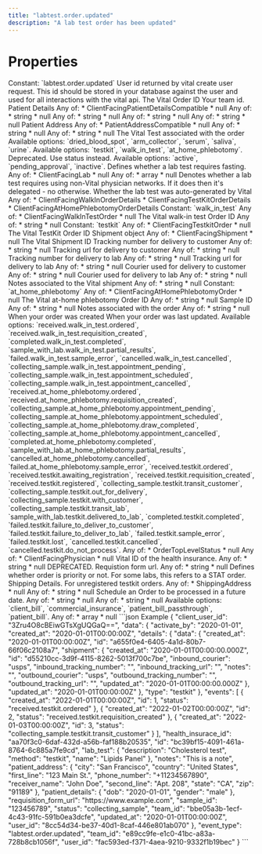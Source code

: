 ```yaml
---
title: "labtest.order.updated"
description: "A lab test order has been updated"
---
```

# Properties
<ResponseField name="event_type" type="const string" required="true">
Constant: `labtest.order.updated`
</ResponseField>
<ResponseField name="team_id" type="string" required="true">
</ResponseField>
<ResponseField name="user_id" type="string" required="true">
</ResponseField>
<ResponseField name="client_user_id" type="string" required="true">
</ResponseField>
<ResponseField name="data" type="ClientFacingOrder" required="true">
<Expandable title="ClientFacingOrder" defaultOpen="true">
<ResponseField name="user_id" type="string" required="true">
User id returned by vital create user request. This id should be stored in your database against the user and used for all interactions with the vital api.
</ResponseField>
<ResponseField name="id" type="string" required="true">
The Vital Order ID
</ResponseField>
<ResponseField name="team_id" type="string" required="true">
Your team id.
</ResponseField>
<ResponseField name="patient_details" type="anyOf" required="true">
Patient Details
Any of:
* ClientFacingPatientDetailsCompatible
* null
<Expandable title="ClientFacingPatientDetailsCompatible">
<ResponseField name="first_name" type="anyOf | null">
Any of:
* string
* null
</ResponseField>
<ResponseField name="last_name" type="anyOf | null">
Any of:
* string
* null
</ResponseField>
<ResponseField name="dob" type="string" required="true">
</ResponseField>
<ResponseField name="gender" type="string" required="true">
</ResponseField>
<ResponseField name="phone_number" type="anyOf | null">
Any of:
* string
* null
</ResponseField>
<ResponseField name="email" type="anyOf | null">
Any of:
* string
* null
</ResponseField>
</Expandable>
</ResponseField>
<ResponseField name="patient_address" type="anyOf" required="true">
Patient Address
Any of:
* PatientAddressCompatible
* null
<Expandable title="PatientAddressCompatible">
<ResponseField name="receiver_name" type="string | null">
</ResponseField>
<ResponseField name="first_line" type="string" required="true">
</ResponseField>
<ResponseField name="second_line" type="anyOf | null">
Any of:
* string
* null
</ResponseField>
<ResponseField name="city" type="string" required="true">
</ResponseField>
<ResponseField name="state" type="string" required="true">
</ResponseField>
<ResponseField name="zip" type="string" required="true">
</ResponseField>
<ResponseField name="country" type="string" required="true">
</ResponseField>
<ResponseField name="phone_number" type="anyOf | null">
Any of:
* string
* null
</ResponseField>
</Expandable>
</ResponseField>
<ResponseField name="lab_test" type="ClientFacingLabTest" required="true">
The Vital Test associated with the order
<Expandable title="ClientFacingLabTest" defaultOpen="true">
<ResponseField name="id" type="string" required="true">
</ResponseField>
<ResponseField name="slug" type="string" required="true">
</ResponseField>
<ResponseField name="name" type="string" required="true">
</ResponseField>
<ResponseField name="sample_type" type="enum<string>" required="true">
Available options: `dried_blood_spot`, `arm_collector`, `serum`, `saliva`, `urine`.
</ResponseField>
<ResponseField name="method" type="enum<string>" required="true">
Available options: `testkit`, `walk_in_test`, `at_home_phlebotomy`.
</ResponseField>
<ResponseField name="price" type="number" required="true">
</ResponseField>
<ResponseField name="is_active" type="boolean" required="true">
Deprecated. Use status instead.
</ResponseField>
<ResponseField name="status" type="enum<string>" required="true">
Available options: `active`, `pending_approval`, `inactive`.
</ResponseField>
<ResponseField name="fasting" type="boolean | null">
Defines whether a lab test requires fasting.
</ResponseField>
<ResponseField name="lab" type="anyOf" required="true">
Any of:
* ClientFacingLab
* null
<Expandable title="ClientFacingLab">
<ResponseField name="id" type="integer" required="true">
</ResponseField>
<ResponseField name="slug" type="string" required="true">
</ResponseField>
<ResponseField name="name" type="string" required="true">
</ResponseField>
<ResponseField name="first_line_address" type="string" required="true">
</ResponseField>
<ResponseField name="city" type="string" required="true">
</ResponseField>
<ResponseField name="zipcode" type="string" required="true">
</ResponseField>
<ResponseField name="collection_methods" type="LabTestCollectionMethod[]" required="true">
<Expandable title="Item Schema: LabTestCollectionMethod" defaultOpen="true">
</Expandable>
</ResponseField>
<ResponseField name="sample_types" type="LabTestSampleType[]" required="true">
<Expandable title="Item Schema: LabTestSampleType" defaultOpen="true">
</Expandable>
</ResponseField>
</Expandable>
</ResponseField>
<ResponseField name="markers" type="anyOf" required="true">
Any of:
* array
* null
</ResponseField>
<ResponseField name="is_delegated" type="boolean | null">
Denotes whether a lab test requires using non-Vital physician networks. If it does then it&#x27;s delegated - no otherwise.
</ResponseField>
<ResponseField name="auto_generated" type="boolean | null">
Whether the lab test was auto-generated by Vital
</ResponseField>
</Expandable>
</ResponseField>
<ResponseField name="details" type="anyOf" required="true">
Any of:
* ClientFacingWalkInOrderDetails
* ClientFacingTestKitOrderDetails
* ClientFacingAtHomePhlebotomyOrderDetails
<Expandable title="ClientFacingWalkInOrderDetails">
<ResponseField name="type" type="const string" required="true">
Constant: `walk_in_test`
</ResponseField>
<ResponseField name="data" type="anyOf | null">
Any of:
* ClientFacingWalkInTestOrder
* null
<Expandable title="ClientFacingWalkInTestOrder">
<ResponseField name="id" type="string" required="true">
The Vital walk-in test Order ID
</ResponseField>
<ResponseField name="created_at" type="string" required="true">
</ResponseField>
<ResponseField name="updated_at" type="string" required="true">
</ResponseField>
<ResponseField name="appointment_id" type="anyOf | null">
Any of:
* string
* null
</ResponseField>
</Expandable>
</ResponseField>
</Expandable>
<Expandable title="ClientFacingTestKitOrderDetails">
<ResponseField name="type" type="const string" required="true">
Constant: `testkit`
</ResponseField>
<ResponseField name="data" type="anyOf | null">
Any of:
* ClientFacingTestkitOrder
* null
<Expandable title="ClientFacingTestkitOrder">
<ResponseField name="id" type="string" required="true">
The Vital TestKit Order ID
</ResponseField>
<ResponseField name="shipment" type="anyOf" required="true">
Shipment object
Any of:
* ClientFacingShipment
* null
<Expandable title="ClientFacingShipment">
<ResponseField name="id" type="string" required="true">
The Vital Shipment ID
</ResponseField>
<ResponseField name="outbound_tracking_number" type="anyOf" required="true">
Tracking number for delivery to customer
Any of:
* string
* null
</ResponseField>
<ResponseField name="outbound_tracking_url" type="anyOf" required="true">
Tracking url for delivery to customer
Any of:
* string
* null
</ResponseField>
<ResponseField name="inbound_tracking_number" type="anyOf" required="true">
Tracking number for delivery to lab
Any of:
* string
* null
</ResponseField>
<ResponseField name="inbound_tracking_url" type="anyOf" required="true">
Tracking url for delivery to lab
Any of:
* string
* null
</ResponseField>
<ResponseField name="outbound_courier" type="anyOf" required="true">
Courier used for delivery to customer
Any of:
* string
* null
</ResponseField>
<ResponseField name="inbound_courier" type="anyOf" required="true">
Courier used for delivery to lab
Any of:
* string
* null
</ResponseField>
<ResponseField name="notes" type="anyOf" required="true">
Notes associated to the Vital shipment
Any of:
* string
* null
</ResponseField>
</Expandable>
</ResponseField>
<ResponseField name="created_at" type="string" required="true">
</ResponseField>
<ResponseField name="updated_at" type="string" required="true">
</ResponseField>
</Expandable>
</ResponseField>
</Expandable>
<Expandable title="ClientFacingAtHomePhlebotomyOrderDetails">
<ResponseField name="type" type="const string" required="true">
Constant: `at_home_phlebotomy`
</ResponseField>
<ResponseField name="data" type="anyOf | null">
Any of:
* ClientFacingAtHomePhlebotomyOrder
* null
<Expandable title="ClientFacingAtHomePhlebotomyOrder">
<ResponseField name="id" type="string" required="true">
The Vital at-home phlebotomy Order ID
</ResponseField>
<ResponseField name="appointment_id" type="anyOf | null">
Any of:
* string
* null
</ResponseField>
<ResponseField name="created_at" type="string" required="true">
</ResponseField>
<ResponseField name="updated_at" type="string" required="true">
</ResponseField>
</Expandable>
</ResponseField>
</Expandable>
</ResponseField>
<ResponseField name="sample_id" type="anyOf" required="true">
Sample ID
Any of:
* string
* null
</ResponseField>
<ResponseField name="notes" type="anyOf" required="true">
Notes associated with the order
Any of:
* string
* null
</ResponseField>
<ResponseField name="created_at" type="string" required="true">
When your order was created
</ResponseField>
<ResponseField name="updated_at" type="string" required="true">
When your order was last updated.
</ResponseField>
<ResponseField name="events" type="ClientFacingOrderEvent[]" required="true">
<Expandable title="Item Schema: ClientFacingOrderEvent" defaultOpen="true">
<ResponseField name="id" type="integer" required="true">
</ResponseField>
<ResponseField name="created_at" type="string" required="true">
</ResponseField>
<ResponseField name="status" type="enum<string>" required="true">
Available options: `received.walk_in_test.ordered`, `received.walk_in_test.requisition_created`, `completed.walk_in_test.completed`, `sample_with_lab.walk_in_test.partial_results`, `failed.walk_in_test.sample_error`, `cancelled.walk_in_test.cancelled`, `collecting_sample.walk_in_test.appointment_pending`, `collecting_sample.walk_in_test.appointment_scheduled`, `collecting_sample.walk_in_test.appointment_cancelled`, `received.at_home_phlebotomy.ordered`, `received.at_home_phlebotomy.requisition_created`, `collecting_sample.at_home_phlebotomy.appointment_pending`, `collecting_sample.at_home_phlebotomy.appointment_scheduled`, `collecting_sample.at_home_phlebotomy.draw_completed`, `collecting_sample.at_home_phlebotomy.appointment_cancelled`, `completed.at_home_phlebotomy.completed`, `sample_with_lab.at_home_phlebotomy.partial_results`, `cancelled.at_home_phlebotomy.cancelled`, `failed.at_home_phlebotomy.sample_error`, `received.testkit.ordered`, `received.testkit.awaiting_registration`, `received.testkit.requisition_created`, `received.testkit.registered`, `collecting_sample.testkit.transit_customer`, `collecting_sample.testkit.out_for_delivery`, `collecting_sample.testkit.with_customer`, `collecting_sample.testkit.transit_lab`, `sample_with_lab.testkit.delivered_to_lab`, `completed.testkit.completed`, `failed.testkit.failure_to_deliver_to_customer`, `failed.testkit.failure_to_deliver_to_lab`, `failed.testkit.sample_error`, `failed.testkit.lost`, `cancelled.testkit.cancelled`, `cancelled.testkit.do_not_process`.
</ResponseField>
</Expandable>
</ResponseField>
<ResponseField name="status" type="anyOf | null">
Any of:
* OrderTopLevelStatus
* null
<Expandable title="OrderTopLevelStatus">
</Expandable>
</ResponseField>
<ResponseField name="physician" type="anyOf | null">
Any of:
* ClientFacingPhysician
* null
<Expandable title="ClientFacingPhysician">
<ResponseField name="first_name" type="string" required="true">
</ResponseField>
<ResponseField name="last_name" type="string" required="true">
</ResponseField>
<ResponseField name="npi" type="string" required="true">
</ResponseField>
</Expandable>
</ResponseField>
<ResponseField name="health_insurance_id" type="anyOf" required="true">
Vital ID of the health insurance.
Any of:
* string
* null
</ResponseField>
<ResponseField name="requisition_form_url" type="anyOf" required="true">
DEPRECATED. Requistion form url.
Any of:
* string
* null
</ResponseField>
<ResponseField name="priority" type="boolean | null">
Defines whether order is priority or not. For some labs, this refers to a STAT order.
</ResponseField>
<ResponseField name="shipping_details" type="anyOf" required="true">
Shipping Details. For unregistered testkit orders.
Any of:
* ShippingAddress
* null
<Expandable title="ShippingAddress">
<ResponseField name="receiver_name" type="string" required="true">
</ResponseField>
<ResponseField name="first_line" type="string" required="true">
</ResponseField>
<ResponseField name="second_line" type="anyOf | null">
Any of:
* string
* null
</ResponseField>
<ResponseField name="city" type="string" required="true">
</ResponseField>
<ResponseField name="state" type="string" required="true">
</ResponseField>
<ResponseField name="zip" type="string" required="true">
</ResponseField>
<ResponseField name="country" type="string" required="true">
</ResponseField>
<ResponseField name="phone_number" type="string" required="true">
</ResponseField>
</Expandable>
</ResponseField>
<ResponseField name="activate_by" type="anyOf | null">
Schedule an Order to be processed in a future date.
Any of:
* string
* null
</ResponseField>
<ResponseField name="passthrough" type="anyOf | null">
Any of:
* string
* null
</ResponseField>
<ResponseField name="billing_type" type="enum<string> | null">
Available options: `client_bill`, `commercial_insurance`, `patient_bill_passthrough`, `patient_bill`.
</ResponseField>
<ResponseField name="icd_codes" type="anyOf | null">
Any of:
* array
* null
</ResponseField>
</Expandable>
</ResponseField>
<ResponseExample>
```json Example
{
  "client_user_id": "3Zru4O8cBEiwGTsXgUQGaQ==",
  "data": {
    "activate_by": "2020-01-01",
    "created_at": "2020-01-01T00:00:00Z",
    "details": {
      "data": {
        "created_at": "2020-01-01T00:00:00Z",
        "id": "a655f0e4-6405-4a1d-80b7-66f06c2108a7",
        "shipment": {
          "created_at": "2020-01-01T00:00:00.000Z",
          "id": "d55210cc-3d9f-4115-8262-5013f700c7be",
          "inbound_courier": "usps",
          "inbound_tracking_number": "<inbound_tracking_number>",
          "inbound_tracking_url": "<inbound_tracking_url>",
          "notes": "<notes>",
          "outbound_courier": "usps",
          "outbound_tracking_number": "<outbound_tracking_number>",
          "outbound_tracking_url": "<outbound_tracking_url>",
          "updated_at": "2020-01-01T00:00:00.000Z"
        },
        "updated_at": "2020-01-01T00:00:00Z"
      },
      "type": "testkit"
    },
    "events": [
      {
        "created_at": "2022-01-01T00:00:00Z",
        "id": 1,
        "status": "received.testkit.ordered"
      },
      {
        "created_at": "2022-01-02T00:00:00Z",
        "id": 2,
        "status": "received.testkit.requisition_created"
      },
      {
        "created_at": "2022-01-03T00:00:00Z",
        "id": 3,
        "status": "collecting_sample.testkit.transit_customer"
      }
    ],
    "health_insurace_id": "aa70f3c0-6daf-432d-a56b-faf188b20535",
    "id": "bc39bf15-4091-461a-8764-6c885a7fe9cd",
    "lab_test": {
      "description": "Cholesterol test",
      "method": "testkit",
      "name": "Lipids Panel"
    },
    "notes": "This is a note",
    "patient_address": {
      "city": "San Francisco",
      "country": "United States",
      "first_line": "123 Main St.",
      "phone_number": "+11234567890",
      "receiver_name": "John Doe",
      "second_line": "Apt. 208",
      "state": "CA",
      "zip": "91189"
    },
    "patient_details": {
      "dob": "2020-01-01",
      "gender": "male"
    },
    "requisition_form_url": "https://www.example.com",
    "sample_id": "123456789",
    "status": "collecting_sample",
    "team_id": "bbe05a3b-1ecf-4c43-91fc-591b0ea3dcfe",
    "updated_at": "2020-01-01T00:00:00Z",
    "user_id": "8cc54d34-be37-40d1-8caf-446e801ab070"
  },
  "event_type": "labtest.order.updated",
  "team_id": "e89cc9fe-e1c0-41bc-a83a-728b8cb1056f",
  "user_id": "fac593ed-f371-4aea-9210-9332f1b19bec"
}
```
</ResponseExample>
